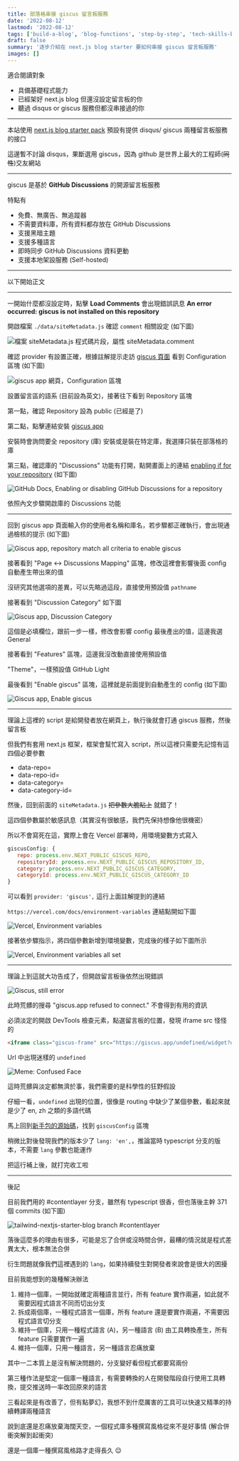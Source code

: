 ```yaml
---
title: 部落格串接 giscus 留言板服務
date: '2022-08-12'
lastmod: '2022-08-12'
tags: ['build-a-blog', 'blog-functions', 'step-by-step', 'tech-skills-basic']
draft: false
summary: '逐步介紹在 next.js blog starter 要如何串接 giscus 留言板服務'
images: []
---
```


適合閱讀對象

- 具備基礎程式能力
- 已經架好 next.js blog 但還沒設定留言板的你
- 聽過 disqus or giscus 服務但都沒串接過的你

---

本站使用 [next.js blog starter pack](https://github.com/timlrx/tailwind-nextjs-starter-blog) 預設有提供 disqus/ giscus 兩種留言板服務的接口

這邊暫不討論 disqus，果斷選用 giscus，因為 github 是世界上最大的工程師(~~同性~~)交友網站

---

giscus 是基於 __GitHub Discussions__ 的開源留言板服務

特點有
- 免費、無廣告、無追蹤器
- 不需要資料庫，所有資料都存放在 GitHub Discussions
- 支援黑暗主題
- 支援多種語言
- 即時同步 GitHub Discussions 資料更動
- 支援本地架設服務 (Self-hosted)

---

以下開始正文

---

一開始什麼都沒設定時，點擊 __Load Comments__ 會出現錯誤訊息 __An error occurred: giscus is not installed on this repository__

開啟檔案 `./data/siteMetadata.js` 確認 `comment` 相關設定 (如下圖)

![檔案 siteMetadata.js 程式碼片段，屬性 siteMetadata.comment](/static/images/2022/site-metadata-comment.png)

確認 provider 有設置正確，根據註解提示走訪 [giscus 頁面](https://giscus.app/) 看到 Configuration 區塊 (如下圖)  

![giscus app 網頁，Configuration 區塊](/static/images/2022/giscus-app-configuration.png)

設置留言區的語系 (目前設為英文)，接著往下看到 Repository 區塊

第一點，確認 Repository 設為 public (已經是了)

第二點，點擊連結安裝 [giscus app](https://github.com/apps/giscus)

安裝時會詢問要全 repository (庫) 安裝或是裝在特定庫，我選擇只裝在部落格的庫

第三點，確認庫的 "Discussions" 功能有打開，點開畫面上的連結 [enabling if for your repository](https://docs.github.com/en/repositories/managing-your-repositorys-settings-and-features/enabling-features-for-your-repository/enabling-or-disabling-github-discussions-for-a-repository#enabling-or-disabling-github-discussions-for-your-repository) (如下圖)

![GitHub Docs, Enabling or disabling GitHub Discussions for a repository](/static/images/2022/enable-it-for-your-repository.png)

依照內文步驟開啟庫的 Discussions 功能

---

回到 giscus app 頁面輸入你的使用者名稱和庫名，若步驟都正確執行，會出現通過檢核的提示 (如下圖)

![Giscus app, repository match all criteria to enable giscus](/static/images/2022/repository-match-giscus-criteria.png)

接著看到 "Page ↔️ Discussions Mapping" 區塊，修改這裡會影響後面 config 自動產生帶出來的值

沒研究其他選項的差異，可以先略過這段，直接使用預設值 `pathname`

接著看到 "Discussion Category" 如下圖

![Giscus app, Discussion Category](/static/images/2022/giscus-discussion-category.png)

這個是必填欄位，跟前一步一樣，修改會影響 config 最後產出的值，這邊我選 General

接著看到 "Features" 區塊，這邊我沒改動直接使用預設值

"Theme"，一樣預設值 GitHub Light

最後看到 "Enable giscus" 區塊，這裡就是前面提到自動產生的 config (如下圖)

![Giscus app, Enable giscus](/static/images/2022/enable-giscus.png)

---

理論上這裡的 script 是給開發者放在網頁上，執行後就會打通 giscus 服務，然後留言板

但我們有套用 next.js 框架，框架會幫忙寫入 script，所以這裡只需要先記憶有這四個必要參數

- data-repo=
- data-repo-id=
- data-category=
- data-category-id=

然後，回到前面的 `siteMetadata.js` ~~把參數大膽貼上~~ 就錯了！

這四個參數屬於敏感訊息（其實沒有很敏感，我們先保持想像他很機密）

所以不會寫死在這，實際上會在 Vercel 部署時，用環境變數方式寫入
``` javascript
giscusConfig: {
   repo: process.env.NEXT_PUBLIC_GISCUS_REPO,
   repositoryId: process.env.NEXT_PUBLIC_GISCUS_REPOSITORY_ID,
   category: process.env.NEXT_PUBLIC_GISCUS_CATEGORY,
   categoryId: process.env.NEXT_PUBLIC_GISCUS_CATEGORY_ID
}
```

可以看到 `provider: 'giscus',` 這行上面註解提到的連結

`https://vercel.com/docs/environment-variables` 連結點開如下圖

![Vercel, Environment variables](/static/images/2022/declare-an-environment-variable.png)

接著依步驟指示，將四個參數新增到環境變數，完成後的樣子如下圖所示

![Vercel, Environment variables all set](/static/images/2022/vercel-environment-variables.png)

---

理論上到這就大功告成了，但開啟留言板後依然出現錯誤

![Giscus, still error](/static/images/2022/giscus-still-error.png)

此時荒髒的搜尋 "giscus.app refused to connect." 不會得到有用的資訊

必須淡定的開啟 DevTools 檢查元素，點選留言板的位置，發現 iframe src 怪怪的  
``` html
<iframe class="giscus-frame" src="https://giscus.app/undefined/widget?origin=...略" />
```

Url 中出現迷樣的 `undefined`

![Meme: Confused Face](/static/images/meme-confused-face.jpeg)

這時荒髒與淡定都無濟於事，我們需要的是科學性的狂野假設  

仔細一看，`undefined` 出現的位置，很像是 routing 中缺少了某個參數，看起來就是少了 en, zh 之類的多語代碼

馬上回到[新手包的源始碼](https://github.com/timlrx/tailwind-nextjs-starter-blog/blob/master/data/siteMetadata.js)，找到 `giscusConfig` 區塊

稍微比對後發現我們的版本少了 `lang: 'en',`，推論當時 typescript 分支的版本，不需要 `lang` 參數也能運作

把這行補上後，就打完收工啦

---

後記

目前我們用的 #contentlayer 分支，雖然有 typescript 很香，但也落後主幹 371 個 commits (如下圖)

![tailwind-nextjs-starter-blog branch #contentlayer](/static/images/2022/branch-content-layer.png)

落後這麼多的理由有很多，可能是忘了合併或沒時間合併，最糟的情況就是程式差異太大，根本無法合併

衍生問題就像我們這裡遇到的 `lang`，如果持續發生對開發者來說會是很大的困擾

目前我能想到的幾種解決辦法

1. 維持一個庫，一開始就確定兩種語言並行，所有 feature 實作兩遍，如此就不需要因程式語言不同而切出分支
1. 拆成兩個庫，一種程式語言一個庫，所有 feature 還是要實作兩遍，不需要因程式語言切分支
1. 維持一個庫，只用一種程式語言 (A)，另一種語言 (B) 由工具轉換產生，所有 feature 只需要實作一遍
1. 維持一個庫，只用一種語言，另一種語言忍痛放棄

其中一二本質上是沒有解決問題的，分支變好看但程式都要寫兩份

第三種作法是堅定一個庫一種語言，有需要轉換的人在開發階段自行使用工具轉換，提交推送時一率改回原來的語言

三看起來是有改善了，但有點夢幻，我想不到什麼厲害的工具可以快速又精準的持續轉譯兩種語言

說到底還是忍痛放棄海闊天空，一個程式庫多種撰寫風格從來不是好事情 (解合併衝突解到起衝突)

還是一個庫一種撰寫風格路才走得長久 😌